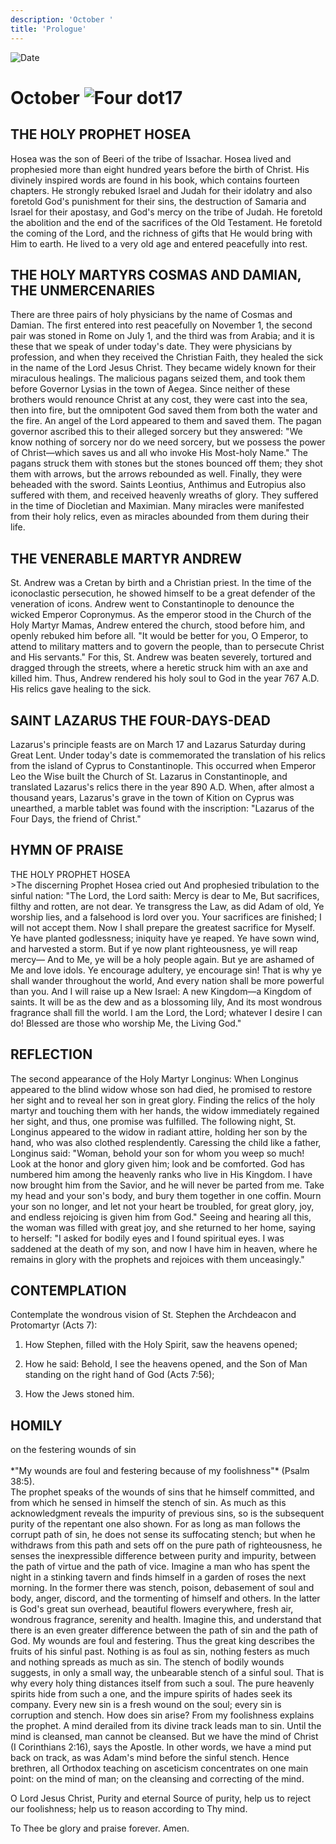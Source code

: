 ```yaml
---
description: 'October '
title: 'Prologue'
---
```


<RunningHead />
<Image src="/title-imprint.png" height={68} width={50} alt="Date" className="title-imprint"/>

# <div id="date">October <Image className="four-dot" src="/four-dot.png" height={15} width={15} alt="Four dot" />17</div>

## THE HOLY PROPHET HOSEA

Hosea was the son of Beeri of the tribe of Issachar. Hosea lived and prophesied more than eight hundred years before the birth of Christ. His divinely inspired words are found in his book, which contains fourteen chapters. He strongly rebuked Israel and Judah for their idolatry and also foretold God's punishment for their sins, the destruction of Samaria and Israel for their apostasy, and God's mercy on the tribe of Judah. He foretold the abolition and the end of the sacrifices of the Old Testament. He foretold the coming of the Lord, and the richness of gifts that He would bring with Him to earth. He lived to a very old age and entered peacefully into rest.

## THE HOLY MARTYRS COSMAS AND DAMIAN, THE UNMERCENARIES

There are three pairs of holy physicians by the name of Cosmas and Damian. The first entered into rest peacefully on November 1, the second pair was stoned in Rome on July 1, and the third was from Arabia; and it is these that we speak of under today's date. They were physicians by profession, and when they received the Christian Faith, they healed the sick in the name of the Lord Jesus Christ. They became widely known for their miraculous healings. The malicious pagans seized them, and took them before Governor Lysias in the town of Aegea. Since neither of these brothers would renounce Christ at any cost, they were cast into the sea, then into fire, but the omnipotent God saved them from both the water and the fire. An angel of the Lord appeared to them and saved them. The pagan governor ascribed this to their alleged sorcery but they answered: "We know nothing of sorcery nor do we need sorcery, but we possess the power of Christ—which saves us and all who invoke His Most-holy Name." The pagans struck them with stones but the stones bounced off them; they shot them with arrows, but the arrows rebounded as well. Finally, they were beheaded with the sword. Saints Leontius, Anthimus and Eutropius also suffered with them, and received heavenly wreaths of glory. They suffered in the time of Diocletian and Maximian. Many miracles were manifested from their holy relics, even as miracles abounded from them during their life.

## THE VENERABLE MARTYR ANDREW

St. Andrew was a Cretan by birth and a Christian priest. In the time of the iconoclastic persecution, he showed himself to be a great defender of the veneration of icons. Andrew went to Constantinople to denounce the wicked Emperor Copronymus. As the emperor stood in the Church of the Holy Martyr Mamas, Andrew entered the church, stood before him, and openly rebuked him before all. "It would be better for you, O Emperor, to attend to military matters and to govern the people, than to persecute Christ and His servants." For this, St. Andrew was beaten severely, tortured and dragged through the streets, where a heretic struck him with an axe and killed him. Thus, Andrew rendered his holy soul to God in the year 767 A.D. His relics gave healing to the sick. 

## SAINT LAZARUS THE FOUR-DAYS-DEAD

Lazarus's principle feasts are on March 17 and Lazarus Saturday during Great Lent. Under today's date is commemorated the translation of his relics from the island of Cyprus to Constantinople. This occurred when Emperor Leo the Wise built the Church of St. Lazarus in Constantinople, and translated Lazarus's relics there in the year 890 A.D. When, after almost a thousand years, Lazarus's grave in the town of Kition on Cyprus was unearthed, a marble tablet was found with the inscription: "Lazarus of the Four Days, the friend of Christ."


## HYMN OF PRAISE
<div style={{textAlign:'center', color:'crimson', fontWeight:'bold'}}>
THE HOLY PROPHET HOSEA
</div>
>The discerning Prophet Hosea cried out  
And prophesied tribulation to the sinful nation:  
"The Lord, the Lord saith: Mercy is dear to Me,  
But sacrifices, filthy and rotten, are not dear.  
Ye transgress the Law, as did Adam of old,  
Ye worship lies, and a falsehood is lord over you.  
Your sacrifices are finished; I will not accept them.  
Now I shall prepare the greatest sacrifice for Myself.  
Ye have planted godlessness; iniquity have ye reaped.  
Ye have sown wind, and harvested a storm.  
But if ye now plant righteousness, ye will reap mercy—  
And to Me, ye will be a holy people again.  
But ye are ashamed of Me and love idols.  
Ye encourage adultery, ye encourage sin!  
That is why ye shall wander throughout the world,  
And every nation shall be more powerful than you.  
And I will raise up a New Israel:  
A new Kingdom—a Kingdom of saints.  
It will be as the dew and as a blossoming lily,  
And its most wondrous fragrance shall fill the world.  
I am the Lord, the Lord; whatever I desire I can do!  
Blessed are those who worship Me, the Living God."  


## REFLECTION

The second appearance of the Holy Martyr Longinus: When Longinus appeared to the blind widow whose son had died, he promised to restore her sight and to reveal her son in great glory. Finding the relics of the holy martyr and touching them with her hands, the widow immediately regained her sight, and thus, one promise was fulfilled. The following night, St. Longinus appeared to the widow in radiant attire, holding her son by the hand, who was also clothed resplendently. Caressing the child like a father, Longinus said: "Woman, behold your son for whom you weep so much! Look at the honor and glory given him; look and be comforted. God has numbered him among the heavenly ranks who live in His Kingdom. I have now brought him from the Savior, and he will never be parted from me. Take my head and your son's body, and bury them together in one coffin. Mourn your son no longer, and let not your heart be troubled, for great glory, joy, and endless rejoicing is given him from God." Seeing and hearing all this, the woman was filled with great joy, and she returned to her home, saying to herself: "I asked for bodily eyes and I found spiritual eyes. I was saddened at the death of my son, and now I have him in heaven, where he remains in glory with the prophets and rejoices with them unceasingly."


## CONTEMPLATION

Contemplate the wondrous vision of St. Stephen the Archdeacon and Protomartyr (Acts 7):

1. How Stephen, filled with the Holy Spirit, saw the heavens opened;

2. How he said: Behold, I see the heavens opened, and the Son of Man standing on the right hand of God (Acts 7:56);

3. How the Jews stoned him.


## HOMILY
<div style={{textAlign:'center', color:'crimson', fontWeight:'bold'}}>
on the festering wounds of sin
</div>
<br />
<div style={{textAlign:'right'}}>
*"My wounds are foul and festering because of my foolishness"* (Psalm 38:5).
</div>
The prophet speaks of the wounds of sins that he himself committed, and from which he sensed in himself the stench of sin. As much as this acknowledgment reveals the impurity of previous sins, so is the subsequent purity of the repentant one also shown. For as long as man follows the corrupt path of sin, he does not sense its suffocating stench; but when he withdraws from this path and sets off on the pure path of righteousness, he senses the inexpressible difference between purity and impurity, between the path of virtue and the path of vice. Imagine a man who has spent the night in a stinking tavern and finds himself in a garden of roses the next morning. In the former there was stench, poison, debasement of soul and body, anger, discord, and the tormenting of himself and others. In the latter is God's great sun overhead, beautiful flowers everywhere, fresh air, wondrous fragrance, serenity and health. Imagine this, and understand that there is an even greater difference between the path of sin and the path of God. My wounds are foul and festering. Thus the great king describes the fruits of his sinful past. Nothing is as foul as sin, nothing festers as much and nothing spreads as much as sin. The stench of bodily wounds suggests, in only a small way, the unbearable stench of a sinful soul. That is why every holy thing distances itself from such a soul. The pure heavenly spirits hide from such a one, and the impure spirits of hades seek its company. Every new sin is a fresh wound on the soul; every sin is corruption and stench. How does sin arise? From my foolishness explains the prophet. A mind derailed from its divine track leads man to sin. Until the mind is cleansed, man cannot be cleansed. But we have the mind of Christ (I Corinthians 2:16), says the Apostle. In other words, we have a mind put back on track, as was Adam's mind before the sinful stench. Hence brethren, all Orthodox teaching on asceticism concentrates on one main point: on the mind of man; on the cleansing and correcting of the mind.

O Lord Jesus Christ, Purity and eternal Source of purity, help us to reject our foolishness; help us to reason according to Thy mind.

To Thee be glory and praise forever. Amen.